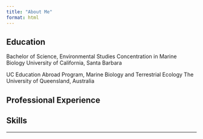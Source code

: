 ```yaml
---
title: "About Me"
format: html
---
```


## Education

Bachelor of Science, Environmental Studies
Concentration in Marine Biology
University of California, Santa Barbara

UC Education Abroad Program, Marine Biology and Terrestrial Ecology
The University of Queensland, Australia

## Professional Experience

## Skills

---
